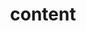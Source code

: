 ---
title: 'content'
openapi: 'openapi-content POST /'
description: 'Returns the current content of the transaction pool.'
---